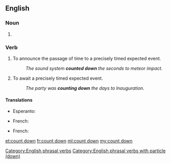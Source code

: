 ==English==

===Noun===
{{en-noun}}

# {{alternative spelling of|countdown}}

===Verb===
{{en-verb|head=[[count]] [[down]]|counts down|counting down|counted down}}  

# To announce the passage of time to a precisely timed expected event.
#: ''The sound system '''counted down''' the seconds to meteor impact.''
# To await a precisely timed expected event.
#: ''The party was '''counting down''' the days to Inauguration.''

====Translations====
{{trans-top|announce the passage of time}}
* Esperanto: {{t-|eo|dekalkuli}}
{{trans-mid}}
* French: {{t+|fr|décompter}}
{{trans-bottom}}

{{trans-top|await a precisely timed expected event}}
* French: {{t+|fr|décompter}}
{{trans-mid}}
{{trans-bottom}}

[[Category:English phrasal verbs]]
[[Category:English phrasal verbs with particle (down)]]

[[et:count down]]
[[fr:count down]]
[[ml:count down]]
[[my:count down]]